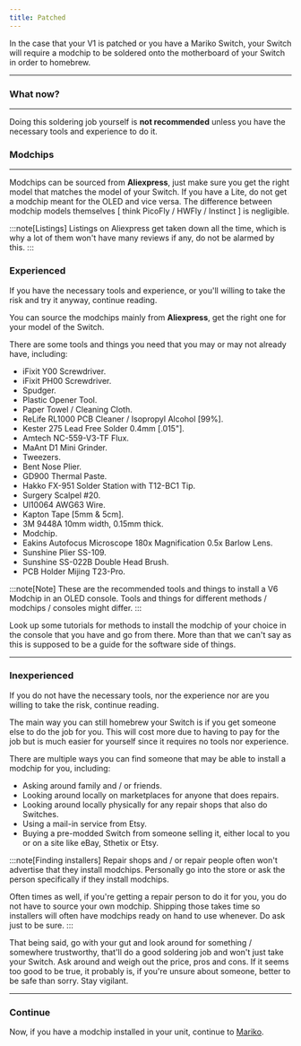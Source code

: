 ```yaml
---
title: Patched
---
```


In the case that your V1 is patched or you have a Mariko Switch, your Switch will require a modchip to be soldered onto the motherboard of your Switch in order to homebrew.

---

### What now?

---

Doing this soldering job yourself is **not recommended** unless you have the necessary tools and experience to do it.

### Modchips

---

Modchips can be sourced from **Aliexpress**, just make sure you get the right model that matches the model of your Switch.
If you have a Lite, do not get a modchip meant for the OLED and vice versa.
The difference between modchip models themselves [ think PicoFly / HWFly / Instinct ] is negligible.

:::note[Listings]
Listings on Aliexpress get taken down all the time, which is why a lot of them won't have many reviews if any, do not be alarmed by this.
:::

### Experienced

If you have the necessary tools and experience, or you'll willing to take the risk and try it anyway, continue reading.

You can source the modchips mainly from **Aliexpress**, get the right one for your model of the Switch.

There are some tools and things you need that you may or may not already have, including:

- iFixit Y00 Screwdriver.
- iFixit PH00 Screwdriver.
- Spudger.
- Plastic Opener Tool.
- Paper Towel / Cleaning Cloth.
- ReLife RL1000 PCB Cleaner / Isopropyl Alcohol [99%].
- Kester 275 Lead Free Solder 0.4mm [.015"].
- Amtech NC-559-V3-TF Flux.
- MaAnt D1 Mini Grinder.
- Tweezers.
- Bent Nose Plier.
- GD900 Thermal Paste.
- Hakko FX-951 Solder Station with T12-BC1 Tip.
- Surgery Scalpel #20.
- Ul10064 AWG63 Wire.
- Kapton Tape [5mm & 5cm].
- 3M 9448A 10mm width, 0.15mm thick.
- Modchip.
- Eakins Autofocus Microscope 180x Magnification 0.5x Barlow Lens.
- Sunshine Plier SS-109.
- Sunshine SS-022B Double Head Brush.
- PCB Holder Mijing T23-Pro.

:::note[Note]
These are the recommended tools and things to install a V6 Modchip in an OLED console. Tools and things for different methods / modchips / consoles might differ.
:::

Look up some tutorials for methods to install the modchip of your choice in the console that you have and go from there. More than that we can't say as this is supposed to be a guide for the software side of things.

---

### Inexperienced

If you do not have the necessary tools, nor the experience nor are you willing to take the risk, continue reading.

The main way you can still homebrew your Switch is if you get someone else to do the job for you. This will cost more due to having to pay for the job but is much easier for yourself since it requires no tools nor experience.

There are multiple ways you can find someone that may be able to install a modchip for you, including:

- Asking around family and / or friends.
- Looking around locally on marketplaces for anyone that does repairs.
- Looking around locally physically for any repair shops that also do Switches.
- Using a mail-in service from Etsy.
- Buying a pre-modded Switch from someone selling it, either local to you or on a site like eBay, Sthetix or Etsy.

:::note[Finding installers]
Repair shops and / or repair people often won't advertise that they install modchips. Personally go into the store or ask the person specifically if they install modchips.

Often times as well, if you're getting a repair person to do it for you, you do not have to source your own modchip. Shipping those takes time so installers will often have modchips ready on hand to use whenever. Do ask just to be sure.
:::

That being said, go with your gut and look around for something / somewhere trustworthy, that'll do a good soldering job and won't just take your Switch. Ask around and weigh out the price, pros and cons.
If it seems too good to be true, it probably is, if you're unsure about someone, better to be safe than sorry. Stay vigilant.

---

### Continue

Now, if you have a modchip installed in your unit, continue to [Mariko](/homebrewing/mariko).